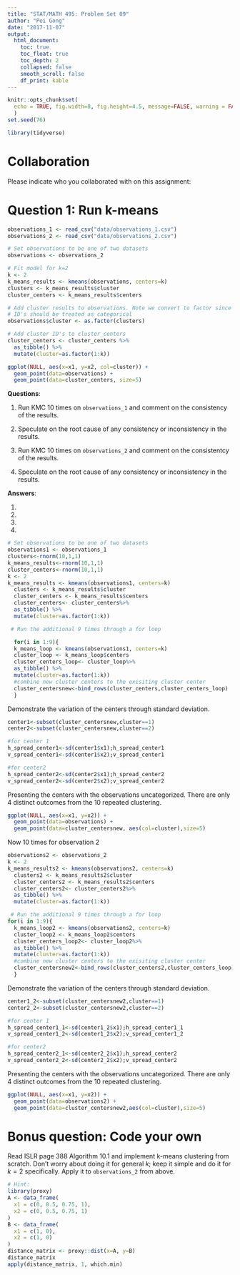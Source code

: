 ```yaml
---
title: "STAT/MATH 495: Problem Set 09"
author: "Pei Gong"
date: "2017-11-07"
output:
  html_document:
    toc: true
    toc_float: true
    toc_depth: 2
    collapsed: false
    smooth_scroll: false
    df_print: kable
---
```


```r
knitr::opts_chunk$set(
  echo = TRUE, fig.width=8, fig.height=4.5, message=FALSE, warning = FALSE
  )
set.seed(76)

library(tidyverse)
```



# Collaboration

Please indicate who you collaborated with on this assignment: 



# Question 1: Run k-means

```r
observations_1 <- read_csv("data/observations_1.csv")
observations_2 <- read_csv("data/observations_2.csv")

# Set observations to be one of two datasets
observations <- observations_2

# Fit model for k=2
k <- 2
k_means_results <- kmeans(observations, centers=k)
clusters <- k_means_results$cluster
cluster_centers <- k_means_results$centers

# Add cluster results to observations. Note we convert to factor since cluster
# ID's should be treated as categorical
observations$cluster <- as.factor(clusters)

# Add cluster ID's to cluster_centers
cluster_centers <- cluster_centers %>% 
  as_tibble() %>% 
  mutate(cluster=as.factor(1:k))

ggplot(NULL, aes(x=x1, y=x2, col=cluster)) +
  geom_point(data=observations) +
  geom_point(data=cluster_centers, size=5)
```

**Questions**:

1. Run KMC 10 times on `observations_1` and comment on the consistency of the
results.



1. Speculate on the root cause of any consistency or inconsistency in the
results.
1. Run KMC 10 times on `observations_2` and comment on the consistentcy of the results.
1. Speculate on the root cause of any consistency or inconsistency in the
results.

**Answers**:

1.
1.
1.
1.
```r
# Set observations to be one of two datasets
observations1 <- observations_1
clusters<-rnorm(10,1,1)
k_means_results<-rnorm(10,1,1)
cluster_centers<-rnorm(10,1,1)
k <- 2
k_means_results <- kmeans(observations1, centers=k)
  clusters <- k_means_results$cluster
  cluster_centers <- k_means_results$centers
  cluster_centers<- cluster_centers%>% 
  as_tibble() %>% 
  mutate(cluster=as.factor(1:k))

 # Run the additional 9 times through a for loop 

  for(i in 1:9){
  k_means_loop <- kmeans(observations1, centers=k)
  cluster_loop <- k_means_loop$centers
  cluster_centers_loop<- cluster_loop%>% 
  as_tibble() %>% 
  mutate(cluster=as.factor(1:k))
  #combine new cluster centers to the exisiting cluster center 
  cluster_centersnew<-bind_rows(cluster_centers,cluster_centers_loop)
  }

```

Demonstrate the variation of the centers through standard deviation. 
```r
center1<-subset(cluster_centersnew,cluster==1)
center2<-subset(cluster_centersnew,cluster==2)

#for center 1
h_spread_center1<-sd(center1$x1);h_spread_center1
v_spread_center1<-sd(center1$x2);v_spread_center1  

#for center2
h_spread_center2<-sd(center2$x1);h_spread_center2
v_spread_center2<-sd(center2$x2);v_spread_center2  
```

Presenting the centers with the observations uncategorized. There are only 4 distinct outcomes from the 10 repeated clustering. 
```r
ggplot(NULL, aes(x=x1, y=x2)) +
  geom_point(data=observations) +
  geom_point(data=cluster_centersnew, aes(col=cluster),size=5)

```

Now 10 times for observation 2 
```r
observations2 <- observations_2
k <- 2
k_means_results2 <- kmeans(observations2, centers=k)
  clusters2 <- k_means_results2$cluster
  cluster_centers2 <- k_means_results2$centers
  cluster_centers2<- cluster_centers2%>% 
  as_tibble() %>% 
  mutate(cluster=as.factor(1:k))

 # Run the additional 9 times through a for loop 
for(i in 1:9){
  k_means_loop2 <- kmeans(observations2, centers=k)
  cluster_loop2 <- k_means_loop2$centers
  cluster_centers_loop2<- cluster_loop2%>% 
  as_tibble() %>% 
  mutate(cluster=as.factor(1:k))
  #combine new cluster centers to the exisiting cluster center 
  cluster_centersnew2<-bind_rows(cluster_centers2,cluster_centers_loop)
  }

```

Demonstrate the variation of the centers through standard deviation. 
```r
center1_2<-subset(cluster_centersnew2,cluster==1)
center2_2<-subset(cluster_centersnew2,cluster==2)

#for center 1
h_spread_center1_1<-sd(center1_2$x1);h_spread_center1_1
v_spread_center1_2<-sd(center1_2$x2);v_spread_center1_2 

#for center2
h_spread_center2_1<-sd(center2_2$x1);h_spread_center2
v_spread_center2_2<-sd(center2_2$x2);v_spread_center2  
```

Presenting the centers with the observations uncategorized. There are only 4 distinct outcomes from the 10 repeated clustering. 
```r
ggplot(NULL, aes(x=x1, y=x2)) +
  geom_point(data=observations2) +
  geom_point(data=cluster_centersnew2,aes(col=cluster),size=5)

```


# Bonus question: Code your own

Read ISLR page 388 Algorithm 10.1 and implement k-means clustering from scratch.
Don't worry about doing it for general $k$; keep it simple and do it for $k=2$
specifically. Apply it to `observations_2` from above.

```r
# Hint:
library(proxy)
A <- data_frame(
  x1 = c(0, 0.5, 0.75, 1),
  x2 = c(0, 0.5, 0.75, 1)
)
B <- data_frame(
  x1 = c(1, 0),
  x2 = c(1, 0)
)
distance_matrix <- proxy::dist(x=A, y=B)
distance_matrix
apply(distance_matrix, 1, which.min)
```
